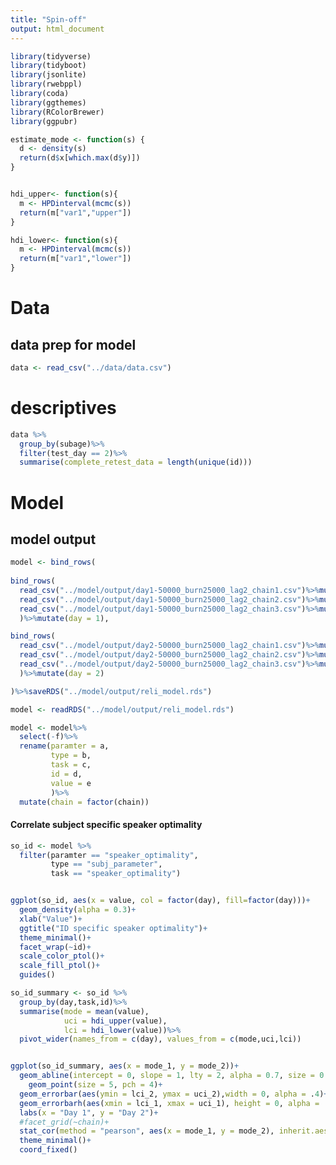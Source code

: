 ```yaml
---
title: "Spin-off"
output: html_document
---
```


```r
library(tidyverse)
library(tidyboot)
library(jsonlite)
library(rwebppl)
library(coda)
library(ggthemes)
library(RColorBrewer)
library(ggpubr)

estimate_mode <- function(s) {
  d <- density(s)
  return(d$x[which.max(d$y)])
}


hdi_upper<- function(s){
  m <- HPDinterval(mcmc(s))
  return(m["var1","upper"])
}

hdi_lower<- function(s){
  m <- HPDinterval(mcmc(s))
  return(m["var1","lower"])
}


```

# Data

## data prep for model

```r
data <- read_csv("../data/data.csv")
```
# descriptives
```r
data %>%
  group_by(subage)%>%
  filter(test_day == 2)%>%
  summarise(complete_retest_data = length(unique(id)))
```

# Model 

## model output
```r
model <- bind_rows(
  
bind_rows(
  read_csv("../model/output/day1-50000_burn25000_lag2_chain1.csv")%>%mutate(chain = 1),
  read_csv("../model/output/day1-50000_burn25000_lag2_chain2.csv")%>%mutate(chain = 2),
  read_csv("../model/output/day1-50000_burn25000_lag2_chain3.csv")%>%mutate(chain = 3)
  )%>%mutate(day = 1),

bind_rows(
  read_csv("../model/output/day2-50000_burn25000_lag2_chain1.csv")%>%mutate(chain = 1),
  read_csv("../model/output/day2-50000_burn25000_lag2_chain2.csv")%>%mutate(chain = 2),
  read_csv("../model/output/day2-50000_burn25000_lag2_chain3.csv")%>%mutate(chain = 3)
  )%>%mutate(day = 2)

)%>%saveRDS("../model/output/reli_model.rds")

model <- readRDS("../model/output/reli_model.rds")

```

```r
model <- model%>%
  select(-f)%>%
  rename(paramter = a, 
         type = b,
         task = c,
         id = d,
         value = e
         )%>%
  mutate(chain = factor(chain))
```

#### Correlate subject specific speaker optimality
```r
so_id <- model %>%
  filter(paramter == "speaker_optimality",
         type == "subj_parameter",
         task == "speaker_optimality")


ggplot(so_id, aes(x = value, col = factor(day), fill=factor(day)))+
  geom_density(alpha = 0.3)+
  xlab("Value")+
  ggtitle("ID specific speaker optimality")+
  theme_minimal()+
  facet_wrap(~id)+
  scale_color_ptol()+
  scale_fill_ptol()+
  guides()

```

```r
so_id_summary <- so_id %>%
  group_by(day,task,id)%>%
  summarise(mode = mean(value),
            uci = hdi_upper(value),
            lci = hdi_lower(value))%>%
  pivot_wider(names_from = c(day), values_from = c(mode,uci,lci))


ggplot(so_id_summary, aes(x = mode_1, y = mode_2))+
  geom_abline(intercept = 0, slope = 1, lty = 2, alpha = 0.7, size = 0.5)+
    geom_point(size = 5, pch = 4)+
  geom_errorbar(aes(ymin = lci_2, ymax = uci_2),width = 0, alpha = .4)+
  geom_errorbarh(aes(xmin = lci_1, xmax = uci_1), height = 0, alpha = .4)+
  labs(x = "Day 1", y = "Day 2")+
  #facet_grid(~chain)+
  stat_cor(method = "pearson", aes(x = mode_1, y = mode_2), inherit.aes = F, size = 3)+
  theme_minimal()+
  coord_fixed()

```


